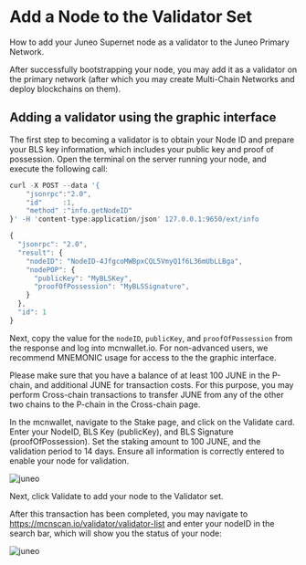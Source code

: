 
# Add a Node to the Validator Set

How to add your Juneo Supernet node as a validator to the Juneo Primary Network.

After successfully bootstrapping your node, you may add it as a validator on the primary network (after which you may create Multi-Chain Networks and deploy blockchains on them).

## Adding a validator using the graphic interface

The first step to becoming a validator is to obtain your Node ID and prepare your BLS key information, which includes your public key and proof of possession. Open the terminal on the server running your node, and execute the following call:
```js copy
curl -X POST --data '{
    "jsonrpc":"2.0",
    "id"     :1,
    "method" :"info.getNodeID"
}' -H 'content-type:application/json' 127.0.0.1:9650/ext/info
```

```js filename="OUTPUT"
{
  "jsonrpc": "2.0",
  "result": {
    "nodeID": "NodeID-4JfgcoMWBpxCQL5VmyQ1f6L36mUbLLBga",
    "nodePOP": {
      "publicKey": "MyBLSKey",
      "proofOfPossession": "MyBLSSignature",
    }
  },
  "id": 1
}
```
Next, copy the value for the `nodeID`, `publicKey`, and `proofOfPossession` from the response and log into mcnwallet.io.
<Callout type="info" emoji="ℹ️">
  For non-advanced users, we recommend MNEMONIC usage for access to the the graphic interface.
</Callout>

Please make sure that you have a balance of at least 100 JUNE in the P-chain, and additional JUNE for transaction costs. For this purpose, you may perform Cross-chain transactions to transfer JUNE from any of the other two chains to the P-chain in the Cross-chain page.

In the mcnwallet, navigate to the Stake page, and click on the Validate card. Enter your NodeID, BLS Key (publicKey), and BLS Signature (proofOfPossession). Set the staking amount to 100 JUNE, and the validation period to 14 days. Ensure all information is correctly entered to enable your node for validation.

![juneo](/asset/juneo/juneo2.png)

Next, click Validate to add your node to the Validator set. 

After this transaction has been completed, you may navigate to https://mcnscan.io/validator/validator-list and enter your nodeID in the search bar, which will show you the status of your node:

![juneo](/asset/juneo/juneo3.png)